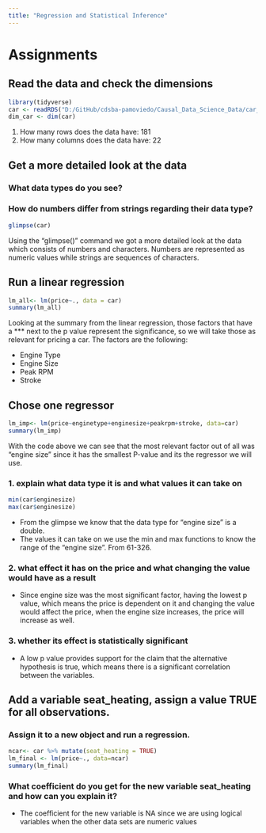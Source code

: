 ```yaml
---
title: "Regression and Statistical Inference"
---
```

# Assignments  

## Read the data and check the dimensions

```r

library(tidyverse)
car <- readRDS("D:/GitHub/cdsba-pamoviedo/Causal_Data_Science_Data/car_prices.rds")
dim_car <- dim(car)

``` 

1.  How many rows does the data have: 181  
2.  How many columns does the data have: 22  

## Get a more detailed look at the data
### What data types do you see? 
### How do numbers differ from strings regarding their data type?  

 
```r
glimpse(car)
```
 
Using the "glimpse()" command we got a more detailed look at the data which consists of numbers and characters.
Numbers are represented as numeric values while strings are sequences of characters.

## Run a linear regression  
```r
lm_all<- lm(price~., data = car)
summary(lm_all)
```
Looking at the summary from the linear regression, those factors that have a *** next to the p value represent the significance, so we will take those as relevant for pricing a car. 
The factors are the following: 

*  Engine Type  
*  Engine Size  
*  Peak RPM  
*  Stroke


## Chose one regressor 

```r
lm_imp<- lm(price~enginetype+enginesize+peakrpm+stroke, data=car)
summary(lm_imp)
```
With the code above we can see that the most relevant factor out of all was "engine size" since it has the smallest P-value and its the regressor we will use.

### 1. explain what data type it is and what values it can take on  

```r
min(car$enginesize)
max(car$enginesize)
```

*  From the glimpse we know that the data type for "engine size" is a double. 
*  The values it can take on we use the min and max functions to know the range of the "engine size". From 61-326. 

### 2. what effect it has on the price and what changing the value would have as a result  
*  Since engine size was the most significant factor, having the lowest p value, which means the price is dependent on it and changing the value would affect the price, when the engine size increases, the price will increase as well. 

### 3. whether its effect is statistically significant
*  A low p value provides support for the claim that the alternative hypothesis is true, which means there is a significant correlation between the variables.  

## Add a variable seat_heating, assign a value TRUE for all observations.   
### Assign it to a new object and run a regression.  
```r
ncar<- car %>% mutate(seat_heating = TRUE)
lm_final <- lm(price~., data=ncar)
summary(lm_final)
```
### What coefficient do you get for the new variable seat_heating and how can you explain it? 
*  The coefficient for the new variable is NA since we are using logical variables when the other data sets are numeric values
